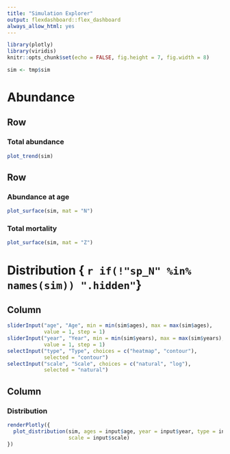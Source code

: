 ```yaml
---
title: "Simulation Explorer"
output: flexdashboard::flex_dashboard
always_allow_html: yes
---
```


```r
library(plotly)
library(viridis)
knitr::opts_chunk$set(echo = FALSE, fig.height = 7, fig.width = 8)
```

```r
sim <- tmp$sim
```


Abundance
================================================================================

Row
--------------------------------------------------------------------------------

### Total abundance

```r
plot_trend(sim)
```

Row
--------------------------------------------------------------------------------

### Abundance at age

```r
plot_surface(sim, mat = "N")
```


### Total mortality

```r
plot_surface(sim, mat = "Z")
```



Distribution { `r if(!"sp_N" %in% names(sim)) ".hidden"`}
================================================================================

Column {.sidebar}
--------------------------------------------------------------------------------

```r
sliderInput("age", "Age", min = min(sim$ages), max = max(sim$ages), 
            value = 1, step = 1)
sliderInput("year", "Year", min = min(sim$years), max = max(sim$years), 
            value = 1, step = 1)
selectInput("type", "Type", choices = c("heatmap", "contour"), 
            selected = "contour")
selectInput("scale", "Scale", choices = c("natural", "log"), 
            selected = "natural")
```

Column
--------------------------------------------------------------------------------

### Distribution

```r
renderPlotly({
  plot_distribution(sim, ages = input$age, year = input$year, type = input$type,
                    scale = input$scale)
})

```



